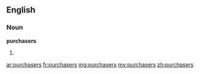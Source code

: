==English==

===Noun===
'''purchasers'''

# {{plural of|[[purchaser]]}}

[[ar:purchasers]]
[[fr:purchasers]]
[[mg:purchasers]]
[[my:purchasers]]
[[zh:purchasers]]